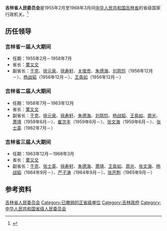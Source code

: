 '''吉林省人民委员会'''是1955年2月至1968年3月间[[中华人民共和国|中华人民共和国]][[吉林省|吉林省]]的省级国家行政机关。<ref>{{Cite book|title=中华人民共和国职官志|author=何虎生, 李耀东, 向常福主编|publisher=中国社会出版社|year=2003|isbn=9787800883934|location=北京|pages=}}</ref>

== 历任领导 ==
=== 吉林省一届人大期间 ===
* 任期：1955年2月－1958年7月
* 省长：[[栗又文|栗又文]]
* 副省长：[[于克|于克]]、[[徐元泉|徐元泉]]、[[徐寿轩|徐寿轩]]、[[关俊彦_(1885年)|关俊彦]]、[[朱德海|朱德海]]、[[刘慈恺|刘慈恺]]（1956年12月－）、[[杨战韬|杨战韬]]（1956年12月－）、[[王奂如|王奂如]]（1956年12月－）

=== 吉林省二届人大期间 ===
* 任期：1958年7月－1963年12月
* 省长：[[栗又文|栗又文]]
* 副省长：[[于克|于克]]、[[徐元泉|徐元泉]]、[[徐寿轩|徐寿轩]]、[[朱德海|朱德海]]、[[刘慈恺|刘慈恺]]、[[杨战韬|杨战韬]]、[[王奂如|王奂如]]、[[周光|周光]]、[[萧靖|萧靖]]（1959年6月－）、[[崔次丰|崔次丰]]（1959年6月－）、[[张文海_(1905年)|张文海]]（1959年6月－）、[[张士英|张士英]]（1962年7月－）

=== 吉林省三届人大期间 ===
* 任期：1963年12月－1968年3月
* 省长：[[栗又文|栗又文]]
* 副省长：[[于克|于克]]、[[张士英|张士英]]、[[徐寿轩|徐寿轩]]、[[朱德海|朱德海]]、[[萧靖|萧靖]]、[[王奂如|王奂如]]、[[周光|周光]]、[[张文海_(1905年)|张文海]]、[[杨战韬|杨战韬]]（1964年9月－）、[[严子涛|严子涛]]（1964年9月－）、[[张开荆|张开荆]]（1965年9月－）

== 参考资料 ==
{{reflist}}

{{吉林行政长官}}

[[Category:吉林省人民委员会|]]
[[Category:已撤销的正省级单位|Category:已撤销的正省级单位]]
[[Category:吉林政府|Category:吉林政府]]
[[Category:中华人民共和国省级人民委员会|Category:中华人民共和国省级人民委员会]]